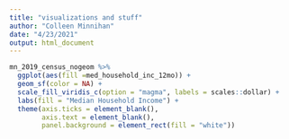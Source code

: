 ```yaml
---
title: "visualizations and stuff"
author: "Colleen Minnihan"
date: "4/23/2021"
output: html_document
---
```



```r
mn_2019_census_nogeom %>%
  ggplot(aes(fill =med_household_inc_12mo)) + 
  geom_sf(color = NA) + 
  scale_fill_viridis_c(option = "magma", labels = scales::dollar) +
  labs(fill = "Median Household Income") +
  theme(axis.ticks = element_blank(),
        axis.text = element_blank(),
        panel.background = element_rect(fill = "white"))
```

